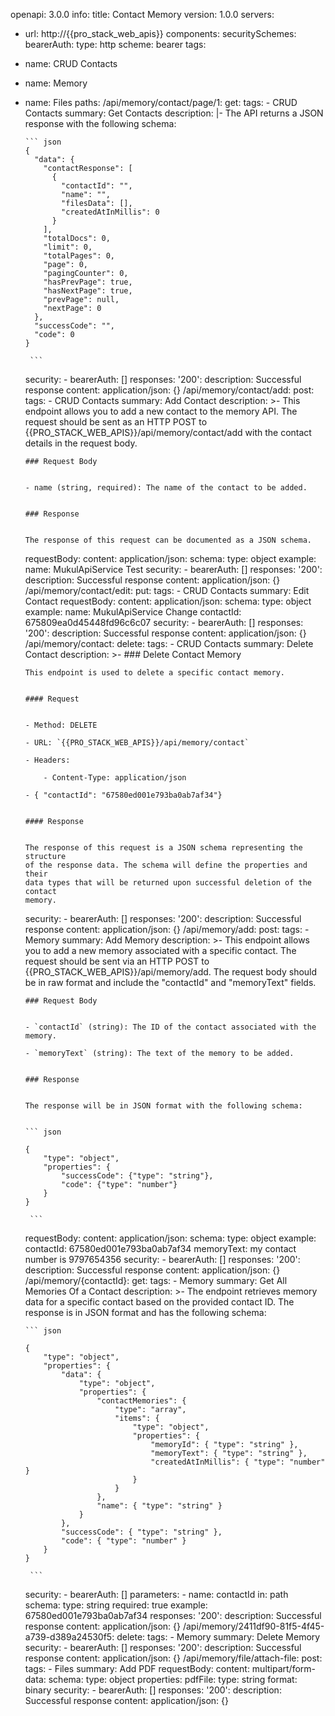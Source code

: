 openapi: 3.0.0
info:
  title: Contact Memory
  version: 1.0.0
servers:
  - url: http://{{pro_stack_web_apis}}
components:
  securitySchemes:
    bearerAuth:
      type: http
      scheme: bearer
tags:
  - name: CRUD Contacts
  - name: Memory
  - name: Files
paths:
  /api/memory/contact/page/1:
    get:
      tags:
        - CRUD Contacts
      summary: Get Contacts
      description: |-
        The API returns a JSON response with the following schema:

        ``` json
        {
          "data": {
            "contactResponse": [
              {
                "contactId": "",
                "name": "",
                "filesData": [],
                "createdAtInMillis": 0
              }
            ],
            "totalDocs": 0,
            "limit": 0,
            "totalPages": 0,
            "page": 0,
            "pagingCounter": 0,
            "hasPrevPage": true,
            "hasNextPage": true,
            "prevPage": null,
            "nextPage": 0
          },
          "successCode": "",
          "code": 0
        }

         ```
      security:
        - bearerAuth: []
      responses:
        '200':
          description: Successful response
          content:
            application/json: {}
  /api/memory/contact/add:
    post:
      tags:
        - CRUD Contacts
      summary: Add Contact
      description: >-
        This endpoint allows you to add a new contact to the memory API. The
        request should be sent as an HTTP POST to
        {{PRO_STACK_WEB_APIS}}/api/memory/contact/add with the contact details
        in the request body.


        ### Request Body


        - name (string, required): The name of the contact to be added.
            

        ### Response


        The response of this request can be documented as a JSON schema.
      requestBody:
        content:
          application/json:
            schema:
              type: object
              example:
                name: MukulApiService Test
      security:
        - bearerAuth: []
      responses:
        '200':
          description: Successful response
          content:
            application/json: {}
  /api/memory/contact/edit:
    put:
      tags:
        - CRUD Contacts
      summary: Edit Contact
      requestBody:
        content:
          application/json:
            schema:
              type: object
              example:
                name: MukulApiService Change
                contactId: 675809ea0d45448fd96c6c07
      security:
        - bearerAuth: []
      responses:
        '200':
          description: Successful response
          content:
            application/json: {}
  /api/memory/contact:
    delete:
      tags:
        - CRUD Contacts
      summary: Delete Contact
      description: >-
        ### Delete Contact Memory


        This endpoint is used to delete a specific contact memory.


        #### Request


        - Method: DELETE
            
        - URL: `{{PRO_STACK_WEB_APIS}}/api/memory/contact`
            
        - Headers:
            
            - Content-Type: application/json
                
        - { "contactId": "67580ed001e793ba0ab7af34"}
            

        #### Response


        The response of this request is a JSON schema representing the structure
        of the response data. The schema will define the properties and their
        data types that will be returned upon successful deletion of the contact
        memory.
      security:
        - bearerAuth: []
      responses:
        '200':
          description: Successful response
          content:
            application/json: {}
  /api/memory/add:
    post:
      tags:
        - Memory
      summary: Add Memory
      description: >-
        This endpoint allows you to add a new memory associated with a specific
        contact. The request should be sent via an HTTP POST to
        {{PRO_STACK_WEB_APIS}}/api/memory/add. The request body should be in raw
        format and include the "contactId" and "memoryText" fields.


        ### Request Body


        - `contactId` (string): The ID of the contact associated with the
        memory.
            
        - `memoryText` (string): The text of the memory to be added.
            

        ### Response


        The response will be in JSON format with the following schema:


        ``` json

        {
            "type": "object",
            "properties": {
                "successCode": {"type": "string"},
                "code": {"type": "number"}
            }
        }

         ```
      requestBody:
        content:
          application/json:
            schema:
              type: object
              example:
                contactId: 67580ed001e793ba0ab7af34
                memoryText: my contact number is 9797654356
      security:
        - bearerAuth: []
      responses:
        '200':
          description: Successful response
          content:
            application/json: {}
  /api/memory/{contactId}:
    get:
      tags:
        - Memory
      summary: Get All Memories Of a Contact
      description: >-
        The endpoint retrieves memory data for a specific contact based on the
        provided contact ID. The response is in JSON format and has the
        following schema:


        ``` json

        {
            "type": "object",
            "properties": {
                "data": {
                    "type": "object",
                    "properties": {
                        "contactMemories": {
                            "type": "array",
                            "items": {
                                "type": "object",
                                "properties": {
                                    "memoryId": { "type": "string" },
                                    "memoryText": { "type": "string" },
                                    "createdAtInMillis": { "type": "number" }
                                }
                            }
                        },
                        "name": { "type": "string" }
                    }
                },
                "successCode": { "type": "string" },
                "code": { "type": "number" }
            }
        }

         ```
      security:
        - bearerAuth: []
      parameters:
        - name: contactId
          in: path
          schema:
            type: string
          required: true
          example: 67580ed001e793ba0ab7af34
      responses:
        '200':
          description: Successful response
          content:
            application/json: {}
  /api/memory/2411df90-81f5-4f45-a739-d389a24530f5:
    delete:
      tags:
        - Memory
      summary: Delete Memory
      security:
        - bearerAuth: []
      responses:
        '200':
          description: Successful response
          content:
            application/json: {}
  /api/memory/file/attach-file:
    post:
      tags:
        - Files
      summary: Add PDF
      requestBody:
        content:
          multipart/form-data:
            schema:
              type: object
              properties:
                pdfFile:
                  type: string
                  format: binary
      security:
        - bearerAuth: []
      responses:
        '200':
          description: Successful response
          content:
            application/json: {}
